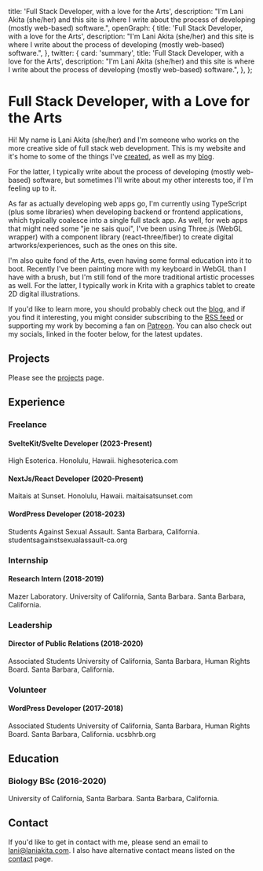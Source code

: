   title: 'Full Stack Developer, with a love for the Arts',
  description:
    "I'm Lani Akita (she/her) and this site is where I write about the process of developing (mostly web-based) software.",
  openGraph: {
    title: 'Full Stack Developer, with a love for the Arts',
    description:
      "I'm Lani Akita (she/her) and this site is where I write about the process of developing (mostly web-based) software.",
  },
  twitter: {
    card: 'summary',
    title: 'Full Stack Developer, with a love for the Arts',
    description:
      "I'm Lani Akita (she/her) and this site is where I write about the process of developing (mostly web-based) software.",
  },
};

# Full Stack Developer, with a Love for the Arts

Hi! My name is Lani Akita (she/her) and I'm someone who works on the more creative side of full stack web development. This is my website and it's home to some of the things I've [created](/projects), as well as my [blog](/blog).

For the latter, I typically write about the process of developing (mostly web-based) software, but sometimes I'll write about my other interests too, if I'm feeling up to it.

As far as actually developing web apps go, I'm currently using TypeScript (plus some libraries) when developing backend or frontend applications, which typically coalesce into a single full stack app. As well, for web apps that might need some "je ne sais quoi", I've been using Three.js (WebGL wrapper) with a component library (react-three/fiber) to create digital artworks/experiences, such as the ones on this site.

I'm also quite fond of the Arts, even having some formal education into it to boot. Recently I've been painting more with my keyboard in WebGL than I have with a brush, but I'm still fond of the more traditional artistic processes as well. For the latter, I typically work in Krita with a graphics tablet to create 2D digital illustrations.

If you'd like to learn more, you should probably check out the [blog](/blog), and if you find it interesting, you might consider subscribing to the [RSS feed](/rss.xml) or supporting my work by becoming a fan on [Patreon](https://patreon.com/Lani_Akita). You can also check out my socials, linked in the footer below, for the latest updates.

## Projects

Please see the [projects](/projects) page.


## Experience

### Freelance

#### SvelteKit/Svelte Developer (2023-Present)

High Esoterica. Honolulu, Hawaii. highesoterica.com

#### NextJs/React Developer (2020-Present)

Maitais at Sunset. Honolulu, Hawaii. maitaisatsunset.com

#### WordPress Developer (2018-2023)

Students Against Sexual Assault. Santa Barbara, California. studentsagainstsexualassault-ca.org

### Internship

#### Research Intern (2018-2019)

Mazer Laboratory. University of California, Santa Barbara. Santa Barbara, California.

### Leadership

#### Director of Public Relations (2018-2020)

Associated Students University of California, Santa Barbara, Human Rights Board. Santa Barbara, California.

### Volunteer

#### WordPress Developer (2017-2018)

Associated Students University of California, Santa Barbara, Human Rights Board. Santa Barbara, California. ucsbhrb.org

## Education

### Biology BSc (2016-2020)

University of California, Santa Barbara. Santa Barbara, California.

## Contact

If you'd like to get in contact with me, please send an email to lani@laniakita.com. I also have alternative contact means listed on the [contact](/contact) page.

